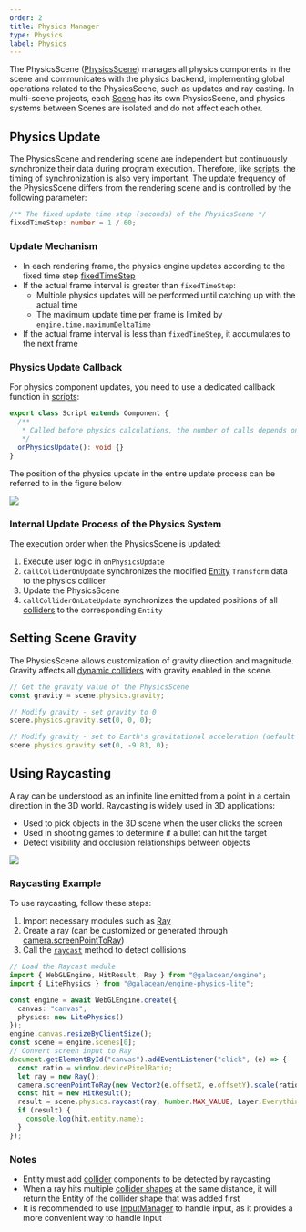 ```yaml
---
order: 2
title: Physics Manager
type: Physics
label: Physics
---
```


The PhysicsScene ([PhysicsScene](/apis/core/#PhysicsScene)) manages all physics components in the scene and communicates with the physics backend, implementing global operations related to the PhysicsScene, such as updates and ray casting. In multi-scene projects, each [Scene](/apis/core/Scene) has its own PhysicsScene, and physics systems between Scenes are isolated and do not affect each other.

## Physics Update

The PhysicsScene and rendering scene are independent but continuously synchronize their data during program execution. Therefore, like [scripts](/docs/script/script), the timing of synchronization is also very important. The update frequency of the PhysicsScene differs from the rendering scene and is controlled by the following parameter:
```typescript
/** The fixed update time step (seconds) of the PhysicsScene */
fixedTimeStep: number = 1 / 60;
```

### Update Mechanism

- In each rendering frame, the physics engine updates according to the fixed time step [fixedTimeStep](/apis/core/#PhysicsScene-fixedTimeStep)
- If the actual frame interval is greater than `fixedTimeStep`:
  - Multiple physics updates will be performed until catching up with the actual time
  - The maximum update time per frame is limited by `engine.time.maximumDeltaTime`
- If the actual frame interval is less than `fixedTimeStep`, it accumulates to the next frame

### Physics Update Callback

For physics component updates, you need to use a dedicated callback function in [scripts](/docs/script/script):
```typescript
export class Script extends Component {
  /**
   * Called before physics calculations, the number of calls depends on the physics update frequency
   */
  onPhysicsUpdate(): void {}
}
```

The position of the physics update in the entire update process can be referred to in the figure below 

<Image src="https://gw.alipayobjects.com/mdn/rms_7c464e/afts/img/A*_8C-TJP2UIgAAAAAAAAAAAAAARQnAQ" />

### Internal Update Process of the Physics System

The execution order when the PhysicsScene is updated:

1. Execute user logic in `onPhysicsUpdate`
2. `callColliderOnUpdate` synchronizes the modified [Entity](/apis/core/#Entity) `Transform` data to the physics collider
3. Update the PhysicsScene
4. `callColliderOnLateUpdate` synchronizes the updated positions of all [colliders](/docs/physics/collider/overview) to the corresponding `Entity`

## Setting Scene Gravity

The PhysicsScene allows customization of gravity direction and magnitude. Gravity affects all [dynamic colliders](/docs/physics/collider/dynamicCollider) with gravity enabled in the scene.

```typescript
// Get the gravity value of the PhysicsScene
const gravity = scene.physics.gravity;

// Modify gravity - set gravity to 0
scene.physics.gravity.set(0, 0, 0);

// Modify gravity - set to Earth's gravitational acceleration (default value)
scene.physics.gravity.set(0, -9.81, 0);
```

## Using Raycasting

A ray can be understood as an infinite line emitted from a point in a certain direction in the 3D world. Raycasting is widely used in 3D applications:

- Used to pick objects in the 3D scene when the user clicks the screen
- Used in shooting games to determine if a bullet can hit the target
- Detect visibility and occlusion relationships between objects

<Image src="https://gw.alipayobjects.com/mdn/rms_7c464e/afts/img/A*SHM1RI49Bd4AAAAAAAAAAAAAARQnAQ) 
(_Image source: Internet_" />

### Raycasting Example

To use raycasting, follow these steps:

1. Import necessary modules such as [Ray](/apis/math/Ray)
2. Create a ray (can be customized or generated through [camera.screenPointToRay](/apis/core/#Camera-screenPointToRay))
3. Call the [`raycast`](/apis/core/#PhysicsScene-raycast) method to detect collisions
```typescript
// Load the Raycast module
import { WebGLEngine, HitResult, Ray } from "@galacean/engine";
import { LitePhysics } from "@galacean/engine-physics-lite";

const engine = await WebGLEngine.create({
  canvas: "canvas",
  physics: new LitePhysics()
});
engine.canvas.resizeByClientSize();
const scene = engine.scenes[0];
// Convert screen input to Ray
document.getElementById("canvas").addEventListener("click", (e) => {
  const ratio = window.devicePixelRatio;
  let ray = new Ray();
  camera.screenPointToRay(new Vector2(e.offsetX, e.offsetY).scale(ratio), ray);
  const hit = new HitResult();
  result = scene.physics.raycast(ray, Number.MAX_VALUE, Layer.Everything, hit);
  if (result) {
    console.log(hit.entity.name);
  }
});
```

### Notes

- Entity must add [collider](/docs/physics/collider/overview) components to be detected by raycasting
- When a ray hits multiple [collider shapes](/docs/physics/collider/colliderShape) at the same distance, it will return the Entity of the collider shape that was added first
- It is recommended to use [InputManager](/docs/input/input/) to handle input, as it provides a more convenient way to handle input
